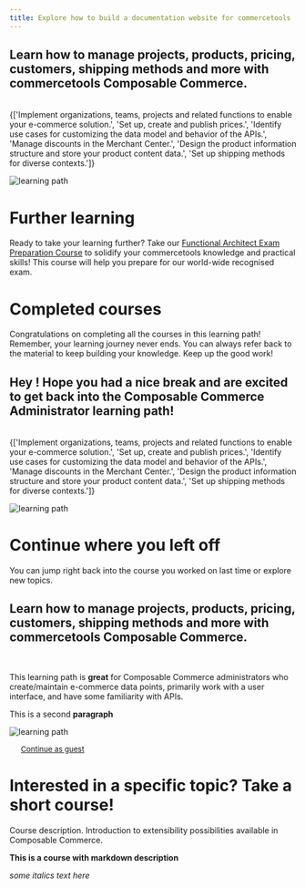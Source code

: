 ```yaml
---
title: Explore how to build a documentation website for commercetools
---
```



<IfUserLoggedIn>
<IfLearningPathComplete>
<h2>Learn how to manage projects, products, pricing, customers, shipping methods and more with commercetools Composable Commerce.</h2>
<br />
<Cards>
<LearningObjectivesCard title="You know how to:">
{['Implement organizations, teams, projects and related functions to enable your e-commerce solution.',
'Set up, create and publish prices.',
'Identify use cases for customizing the data model and behavior of the APIs.',
'Manage discounts in the Merchant Center.',
'Design the product information structure and store your product content data.',
'Set up shipping methods for diverse contexts.']}
</LearningObjectivesCard>
  <ImageCard>

![learning path](/content/files/logged-in-learning-path-complete.svg)

  </ImageCard>
</Cards>

<h1>Further learning</h1>

Ready to take your learning further? Take our [Functional Architect Exam Preparation Course](/) to solidify your commercetools knowledge and practical skills! This course will help you prepare for our world-wide recognised exam.

<h1>Completed courses</h1>

Congratulations on completing all the courses in this learning path! Remember, your learning journey never ends. You can always refer back to the material to keep building your knowledge. Keep up the good work!
</IfLearningPathComplete>
<IfLearningPathNotComplete>

<h2>Hey <FirstName />! Hope you had a nice break and are excited to get back into the Composable Commerce Administrator learning path!</h2>
<br/>
<Cards>
<LearningObjectivesCard title="Learning objectives">
{['Implement organizations, teams, projects and related functions to enable your e-commerce solution.',
'Set up, create and publish prices.',
'Identify use cases for customizing the data model and behavior of the APIs.',
'Manage discounts in the Merchant Center.',
'Design the product information structure and store your product content data.',
'Set up shipping methods for diverse contexts.']}
</LearningObjectivesCard>
  <ImageCard>

![learning path](/content/files/logged-in-learning-path.svg)

  </ImageCard>
</Cards>

<h1>Continue where you left off</h1>

You can jump right back into the course you worked on last time or explore new topics.
</IfLearningPathNotComplete>
</IfUserLoggedIn>

<IfUserLoggedOut>

<h2>Learn how to manage projects, products, pricing, customers, shipping methods and more with commercetools Composable Commerce.</h2>
<br />
<Cards>
  <LearningPathCard title="Overview" duration="1 hour 25 minutes | 7 courses" productName="Composable Commerce">

This learning path is **great** for Composable Commerce administrators who create/maintain e-commerce data points, primarily work with a user interface, and have some familiarity with APIs.

This is a second **paragraph**

  </LearningPathCard>
  <ImageCard>

![learning path](/content/files/logged-out-learning-path.svg)

  </ImageCard>
</Cards>

<div style="display:flex;">
  <LoginButton theme="primary" label="Signup to track your progress"/>
  <div style="font-size: 13px; display: flex; align-items: center; margin-left: 20px;">
    <a href="/course-1/overview">Continue as guest</a>
  </div>
</div>

<h1>Interested in a specific topic? Take a short course!</h1>
</IfUserLoggedOut>

<Cards narrow clickable>
<CourseCard duration="30 min" title="Self-learning course 1" href="course-1/overview" courseId="66">Course description. Introduction to extensibility possibilities available in Composable Commerce. </CourseCard>
<CourseCard duration="30 min" title="Self-learning course 2" href="course-2/overview" courseId="69">

**This is a course with markdown description**

_some italics text here_

</CourseCard>
</Cards>
